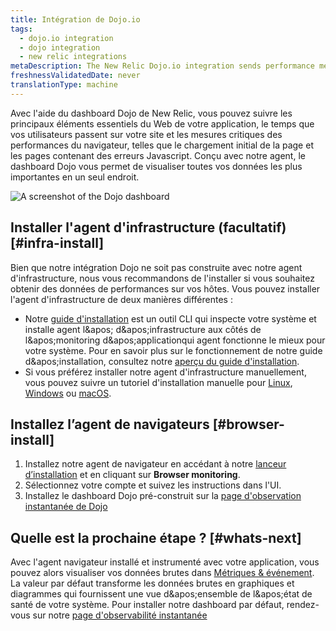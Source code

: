 ```yaml
---
title: Intégration de Dojo.io
tags:
  - dojo.io integration
  - dojo integration
  - new relic integrations
metaDescription: The New Relic Dojo.io integration sends performance metrics and inventory data from your Dojo.io framework to the New Relic platform.
freshnessValidatedDate: never
translationType: machine
---
```


Avec l'aide du dashboard Dojo de New Relic, vous pouvez suivre les principaux éléments essentiels du Web de votre application, le temps que vos utilisateurs passent sur votre site et les mesures critiques des performances du navigateur, telles que le chargement initial de la page et les pages contenant des erreurs Javascript. Conçu avec notre <InlinePopover type="browser" />agent, le dashboard Dojo vous permet de visualiser toutes vos données les plus importantes en un seul endroit.

<img title="dashboard-example.png" alt="A screenshot of the Dojo dashboard" src="/images/infrastructure_screenshot-crop_dojo-dashboard.webp" />

## Installer l'agent d'infrastructure (facultatif) [#infra-install]

Bien que notre intégration Dojo ne soit pas construite avec notre agent d'infrastructure, nous vous recommandons de l'installer si vous souhaitez obtenir des données de performances sur vos hôtes. Vous pouvez installer l'agent d'infrastructure de deux manières différentes :

* Notre [guide d'installation](https://one.newrelic.com/nr1-core?state=4f81feab-35f7-e97e-9903-52510f8542bd) est un outil CLI qui inspecte votre système et installe agent l&amp;apos; d&amp;apos;infrastructure aux côtés de l&amp;apos;monitoring d&amp;apos;applicationqui agent fonctionne le mieux pour votre système. Pour en savoir plus sur le fonctionnement de notre guide d&amp;apos;installation, consultez notre [aperçu du guide d'installation](/docs/infrastructure/host-integrations/installation/new-relic-guided-install-overview).
* Si vous préférez installer notre agent d'infrastructure manuellement, vous pouvez suivre un tutoriel d'installation manuelle pour [Linux](/docs/infrastructure/install-infrastructure-agent/linux-installation/install-infrastructure-monitoring-agent-linux), [Windows](/docs/infrastructure/install-infrastructure-agent/windows-installation/install-infrastructure-monitoring-agent-windows/) ou [macOS](/docs/infrastructure/install-infrastructure-agent/macos-installation/install-infrastructure-monitoring-agent-macos/).

## Installez l’agent de navigateurs [#browser-install]

1. Installez notre agent de navigateur en accédant à notre [lanceur d’installation](https://one.newrelic.com/marketplace?account=3510613&state=79352429-fa28-4c25-1123-30c4b23ff83c) et en cliquant sur <DNT>**Browser monitoring**</DNT>.
2. Sélectionnez votre compte et suivez les instructions dans l'UI.
3. Installez le dashboard Dojo pré-construit sur la [page d'observation instantanée de Dojo](https://newrelic.com/instant-observability/dojo)

## Quelle est la prochaine étape ? [#whats-next]

Avec l'agent navigateur installé et instrumenté avec votre application, vous pouvez alors visualiser vos données brutes dans [Métriques &amp; événement](/docs/query-your-data/explore-query-data/browse-data/introduction-data-explorer/). La valeur par défaut <InlinePopover type="dashboards" />transforme les données brutes en graphiques et diagrammes qui fournissent une vue d&amp;apos;ensemble de l&amp;apos;état de santé de votre système. Pour installer notre dashboard par défaut, rendez-vous sur notre [page d'observabilité instantanée](https://newrelic.com/instant-observability/)